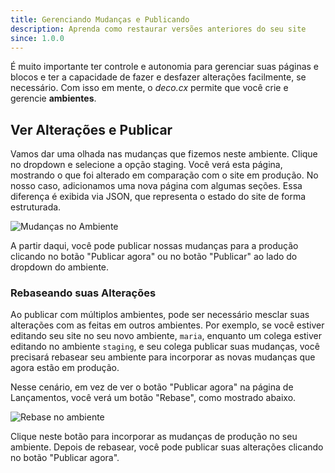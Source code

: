 ```yaml
---
title: Gerenciando Mudanças e Publicando
description: Aprenda como restaurar versões anteriores do seu site
since: 1.0.0
---
```


É muito importante ter controle e autonomia para gerenciar suas páginas e blocos
e ter a capacidade de fazer e desfazer alterações facilmente, se necessário. Com
isso em mente, o _deco.cx_ permite que você crie e gerencie **ambientes**.

## Ver Alterações e Publicar

Vamos dar uma olhada nas mudanças que fizemos neste ambiente. Clique no dropdown
e selecione a opção staging. Você verá esta página, mostrando o que foi alterado
em comparação com o site em produção. No nosso caso, adicionamos uma nova página
com algumas seções. Essa diferença é exibida via JSON, que representa o estado
do site de forma estruturada.

![Mudanças no Ambiente](https://deco.cx/docs/getting-started/changing-and-publishing/env-changes.png)

A partir daqui, você pode publicar nossas mudanças para a produção clicando no
botão "Publicar agora" ou no botão "Publicar" ao lado do dropdown do ambiente.

### Rebaseando suas Alterações

Ao publicar com múltiplos ambientes, pode ser necessário mesclar suas alterações
com as feitas em outros ambientes. Por exemplo, se você estiver editando seu
site no seu novo ambiente, `maria`, enquanto um colega estiver editando no
ambiente `staging`, e seu colega publicar suas mudanças, você precisará rebasear
seu ambiente para incorporar as novas mudanças que agora estão em produção.

Nesse cenário, em vez de ver o botão "Publicar agora" na página de Lançamentos,
você verá um botão "Rebase", como mostrado abaixo.

![Rebase no ambiente](https://deco.cx/docs/getting-started/changing-and-publishing/rebase.png)

Clique neste botão para incorporar as mudanças de produção no seu ambiente.
Depois de rebasear, você pode publicar suas alterações clicando no botão
"Publicar agora".
